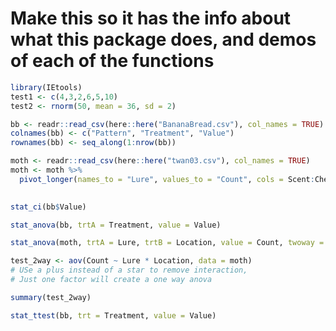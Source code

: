 # Make this so it has the info about what this package does, and demos of each of the functions
```r
library(IEtools)
test1 <- c(4,3,2,6,5,10)
test2 <- rnorm(50, mean = 36, sd = 2)
```
```r
bb <- readr::read_csv(here::here("BananaBread.csv"), col_names = TRUE) 
colnames(bb) <- c("Pattern", "Treatment", "Value")
rownames(bb) <- seq_along(1:nrow(bb))

moth <- readr::read_csv(here::here("twan03.csv"), col_names = TRUE)
moth <- moth %>%
  pivot_longer(names_to = "Lure", values_to = "Count", cols = Scent:Chemical)
  

```

```r
stat_ci(bb$Value)

```
```r
stat_anova(bb, trtA = Treatment, value = Value)


```
```r
stat_anova(moth, trtA = Lure, trtB = Location, value = Count, twoway = TRUE)
```
```r
test_2way <- aov(Count ~ Lure * Location, data = moth)
# USe a plus instead of a star to remove interaction, 
# Just one factor will create a one way anova

summary(test_2way)
```


```r
stat_ttest(bb, trt = Treatment, value = Value)
```
```r

```

